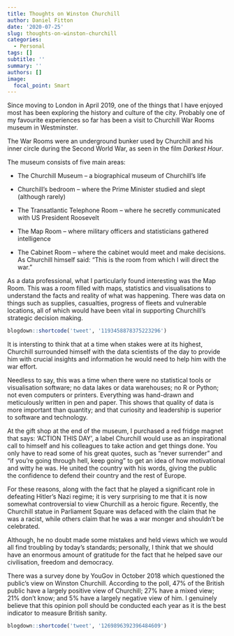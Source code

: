 ```yaml
---
title: Thoughts on Winston Churchill
author: Daniel Fitton
date: '2020-07-25'
slug: thoughts-on-winston-churchill
categories:
  - Personal
tags: []
subtitle: ''
summary: ''
authors: []
image:
  focal_point: Smart
---
```


Since moving to London in April 2019, one of the things that I have enjoyed most has been exploring the history and culture of the city. Probably one of my favourite experiences so far has been a visit to Churchill War Rooms museum in Westminster.  

The War Rooms were an underground bunker used by Churchill and his inner circle during the Second World War, as seen in the film *Darkest Hour*.  

The museum consists of five main areas: 

* The Churchill Museum – a biographical museum of Churchill’s life

* Churchill's bedroom – where the Prime Minister studied and slept (although rarely)

* The Transatlantic Telephone Room – where he secretly communicated with US President Roosevelt

* The Map Room – where military officers and statisticians gathered intelligence

* The Cabinet Room – where the cabinet would meet and make decisions. As Churchill himself said: “This is the room from which I will direct the war.”

As a data professional, what I particularly found interesting was the Map Room. This was a room filled with maps, statistics and visualisations to understand the facts and reality of what was happening. There was data on things such as supplies, casualties, progress of fleets and vulnerable locations, all of which would have been vital in supporting Churchill’s strategic decision making.

```r
blogdown::shortcode('tweet', '1193458878375223296')
```

It is intersting to think that at a time when stakes were at its highest, Churchill surrounded himself with the data scientists of the day to provide him with crucial insights and information he would need to help him with the war effort.   

Needless to say, this was a time when there were no statistical tools or visualisation software; no data lakes or data warehouses; no R or Python; not even computers or printers. Everything was hand-drawn and meticulously written in pen and paper. This shows that quality of data is more important than quantity; and that curiosity and leadership is superior to software and technology.

At the gift shop at the end of the museum, I purchased a red fridge magnet that says: ‘ACTION THIS DAY’, a label Churchill would use as an inspirational call to himself and his colleagues to take action and get things done. You only have to read some of his great quotes, such as “never surrender” and “if you’re going through hell, keep going” to get an idea of how motivational and witty he was. He united the country with his words, giving the public the confidence to defend their country and the rest of Europe. 

For these reasons, along with the fact that he played a significant role in defeating Hitler’s Nazi regime; it is very surprising to me that it is now somewhat controversial to view Churchill as a heroic figure. Recently, the Churchill statue in Parliament Square was defaced with the claim that he was a racist, while others claim that he was a war monger and shouldn’t be celebrated.   

Although, he no doubt made some mistakes and held views which we would all find troubling by today’s standards; personally, I think that we should have an enormous amount of gratitude for the fact that he helped save our civilisation, freedom and democracy.  

There was a survey done by YouGov in October 2018 which questioned the public’s view on Winston Churchill. According to the poll, 47% of the British public have a largely positive view of Churchill; 27% have a mixed view; 21% don’t know; and 5% have a largely negative view of him. I genuinely believe that this opinion poll should be conducted each year as it is the best indicator to measure British sanity.

```r
blogdown::shortcode('tweet', '1269896392396484609')
```
